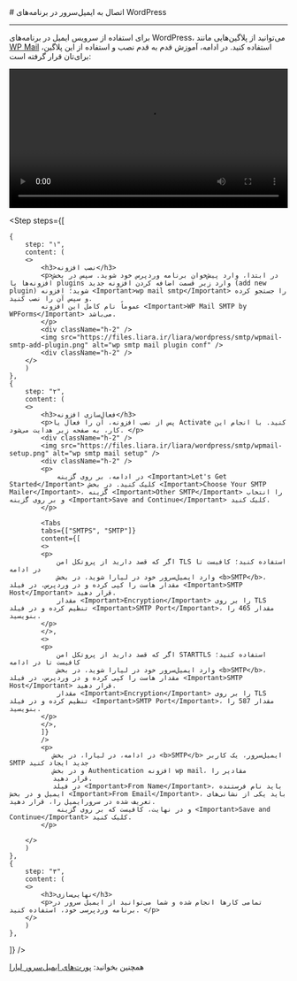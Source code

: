 

<Layout>
<Head>
<title>مستندات اتصال به ایمیل سرور در WordPress - لیارا</title>
<meta property="og:title" content="مستندات خدمات رایانش ابری لیارا" />
<meta property="og:description" content="مستندات اتصال به ایمیل سرور در WordPress"  />
<meta property="og:image" content="https://files.liara.ir/liara/logos/liara-poster.jpg" />
</Head>
# اتصال به ایمیل‌سرور در برنامه‌های WordPress
<hr className="mb-2" />

برای استفاده از سرویس ایمیل در برنامه‌های WordPress، می‌توانید از 
پلاگین‌هایی مانند <a href="https://wordpress.org/plugins/wp-mail-smtp/" className="text-[#2196f3] "><Important>WP Mail</Important></a> استفاده کنید.
در ادامه، آموزش قدم به قدم نصب و استفاده از این پلاگین، برای‌تان قرار گرفته است: 

<div className="h-2" />

  <video
  src="https://files.liara.ir/liara/wordpress/smtp/wp-mail-wordpress-email-server.mp4"
  controls="controls"
  className="block w-full"
  width="100%"
  />

<div className="h-2" />

<Step  steps={[

    {
        step: "۱",
        content: (
        <>
            <h3>نصب افزونه</h3>   
            <p>در ابتدا، وارد پیش‌خوان برنامه وردپرس خود شوید. سپس در بخش افزونه‌ها یا plugins وارد زیر قسمت اضافه کردن افزونه جدید (add new plugin) شوید؛ افزونه <Important>wp mail smtp</Important> را جستجو کرده و سپس آن را نصب کنید. 
            عموماً نام کامل این افزونه <Important>WP Mail SMTP by WPForms</Important> می‌باشد.
            </p>
            <div className="h-2" />
            <img src="https://files.liara.ir/liara/wordpress/smtp/wpmail-smtp-add-plugin.png" alt="wp smtp mail plugin conf" />
            <div className="h-2" />
        </>
        )
    },
    {
        step: "۲",
        content: (
        <>
            <h3>فعال‌سازی افزونه</h3>   
            <p>پس از نصب افزونه، آن را فعال یا Activate کنید. با انجام این کار، به صفحه زیر هدایت می‌شود. </p>
            <div className="h-2" />
            <img src="https://files.liara.ir/liara/wordpress/smtp/wpmail-setup.png" alt="wp smtp mail setup" />
            <div className="h-2" />
            <p>
                در ادامه، بر روی گزینه <Important>Let's Get Started</Important> کلیک کنید. در بخش <Important>Choose Your SMTP Mailer</Important>، گزینه <Important>Other SMTP</Important> را انتخاب و بر روی گزینه <Important>Save and Continue</Important> کلیک کنید.
            </p>
            
            <Tabs 
            tabs={["SMTPS", "SMTP"]} 
            content={[
            <>
            <p>
                اگر که قصد دارید از پروتکل امن TLS استفاده کنید؛ کافیست تا در ادامه 
                وارد ایمیل‌سرور خود در لیارا شوید، در بخش <b>SMTP</b>، مقدار هاست را کپی کرده و در وردپرس، در فیلد <Important>SMTP Host</Important> قرار دهید. 
                مقدار <Important>Encryption</Important> را بر روی TLS تنظیم کرده و در فیلد <Important>SMTP Port</Important>، مقدار 465 را بنویسید. 
            </p>
            </>,
            <>
            <p>
                اگر که قصد دارید از پروتکل امن STARTTLS استفاده کنید؛ کافیست تا در ادامه 
                وارد ایمیل‌سرور خود در لیارا شوید، در بخش <b>SMTP</b>، مقدار هاست را کپی کرده و در وردپرس، در فیلد <Important>SMTP Host</Important> قرار دهید. 
                مقدار <Important>Encryption</Important> را بر روی TLS تنظیم کرده و در فیلد <Important>SMTP Port</Important>، مقدار 587 را بنویسید. 
            </p>
            </>,
            ]}
            />
            <p>
               در ادامه، در لیارا، در بخش <b>SMTP</b> ایمیل‌سرور، یک کاربر SMTP جدید ایجاد کنید 
               و در بخش Authentication افزونه wp mail، مقادیر را 
               قرار دهید. 
               در فیلد <Important>From Name</Important>، باید نام فرستنده ایمیل و در بخش <Important>From Email</Important>، باید یکی از نشانی‌های تعریف شده در سرورایمیل را، قرار دهید.
                و در نهایت، کافیست که بر روی گزینه <Important>Save and Continue</Important> کلیک کنید.    
            </p> 

        </>
        )
    },
    {
        step: "۳",
        content: (
        <>
            <h3>نهایی‌سازی</h3>   
            <p>تمامی کارها انجام شده و شما می‌توانید از ایمیل سرور در برنامه وردپرسی خود، استفاده کنید. </p>
        </>
        )
    },
]}
/>

<Alert variant="success">
<p>
همچنین بخوانید: <a href="/email-server/details/ports/" className="text-[#2196f3]">پورت‌های ایمیل‌سرور لیارا</a>
</p>
</Alert>

</Layout>